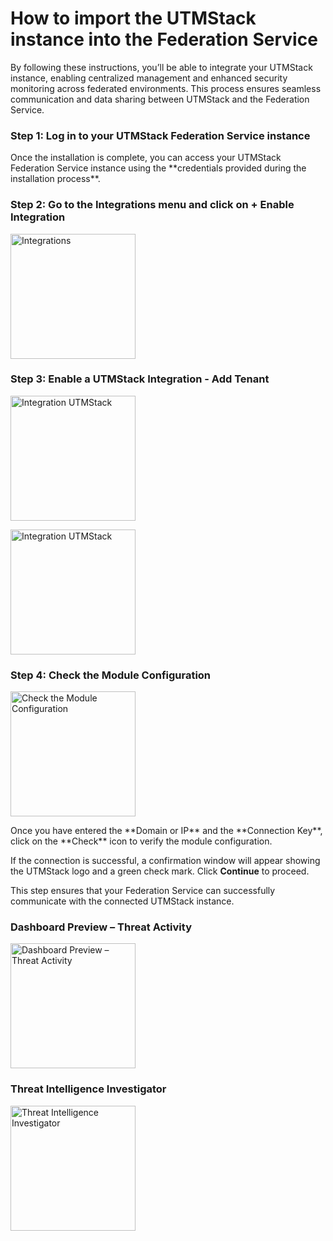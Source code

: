 # How to import the UTMStack instance into the Federation Service


By following these instructions, you’ll be able to integrate your UTMStack instance, enabling centralized management and enhanced security monitoring across federated environments. This process ensures seamless communication and data sharing between UTMStack and the Federation Service.

### Step 1: Log in to your UTMStack Federation Service instance

<Note>
  Once the installation is complete, you can access your UTMStack Federation Service instance using the **credentials provided during the installation process**.
</Note>

### Step 2: Go to the **Integrations** menu and click on **+ Enable Integration**
<img
  height="200"
  noZoom
  className="block rounded-xl"
  src="/assets/images/import federation server/Integrations.png"
  alt="Integrations"
/>

### Step 3: Enable a UTMStack Integration - Add Tenant
<img
  height="200"
  noZoom
  className="block rounded-xl"
  src="/assets/images/import federation server/integration_utmstack1.png"
  alt="Integration UTMStack"
/>

<img
  height="200"
  noZoom
  className="block rounded-xl"
  src="/assets/images/import federation server/integration_utmstack2.png"
  alt="Integration UTMStack"
/>

### Step 4: Check the Module Configuration
<img
  height="200"
  noZoom
  className="block rounded-xl"
  src="/assets/images/import federation server/check_integration_config.png"
  alt="Check the Module Configuration"
/>

<Note>
Once you have entered the **Domain or IP** and the **Connection Key**, click on the **Check** icon to verify the module configuration.

If the connection is successful, a confirmation window will appear showing the UTMStack logo and a green check mark. Click **Continue** to proceed.

This step ensures that your Federation Service can successfully communicate with the connected UTMStack instance.
</Note>

### Dashboard Preview – Threat Activity
<img
  height="200"
  noZoom
  className="block rounded-xl"
  src="/assets/images/import federation server/activity.png"
  alt="Dashboard Preview – Threat Activity"
/>

### Threat Intelligence Investigator
<img
  height="200"
  noZoom
  className="block rounded-xl"
  src="/assets/images/import federation server/threat_intelligence.png"
  alt="Threat Intelligence Investigator"
/>


